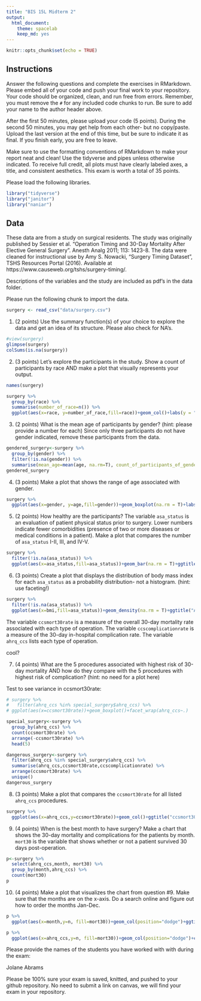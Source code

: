 ```yaml
---
title: "BIS 15L Midterm 2"
output:
  html_document: 
    theme: spacelab
    keep_md: yes
---
```


```r
knitr::opts_chunk$set(echo = TRUE)
```

## Instructions
Answer the following questions and complete the exercises in RMarkdown. Please embed all of your code and push your final work to your repository. Your code should be organized, clean, and run free from errors. Remember, you must remove the `#` for any included code chunks to run. Be sure to add your name to the author header above.  

After the first 50 minutes, please upload your code (5 points). During the second 50 minutes, you may get help from each other- but no copy/paste. Upload the last version at the end of this time, but be sure to indicate it as final. If you finish early, you are free to leave.

Make sure to use the formatting conventions of RMarkdown to make your report neat and clean! Use the tidyverse and pipes unless otherwise indicated. To receive full credit, all plots must have clearly labeled axes, a title, and consistent aesthetics. This exam is worth a total of 35 points. 

Please load the following libraries.
```r
library("tidyverse")
library("janitor")
library("naniar")
```

## Data
These data are from a study on surgical residents. The study was originally published by Sessier et al. “Operation Timing and 30-Day Mortality After Elective General Surgery”. Anesth Analg 2011; 113: 1423-8. The data were cleaned for instructional use by Amy S. Nowacki, “Surgery Timing Dataset”, TSHS Resources Portal (2016). Available at https://www.causeweb.org/tshs/surgery-timing/.

Descriptions of the variables and the study are included as pdf's in the data folder.  

Please run the following chunk to import the data.
```r
surgery <- read_csv("data/surgery.csv")
```

1. (2 points) Use the summary function(s) of your choice to explore the data and get an idea of its structure. Please also check for NA's.
```r
#view(surgery)
glimpse(surgery)
colSums(is.na(surgery))

```

2. (3 points) Let's explore the participants in the study. Show a count of participants by race AND make a plot that visually represents your output.
```r
names(surgery)
```


```r
surgery %>% 
  group_by(race) %>% 
  summarise(number_of_race=n()) %>% 
  ggplot(aes(x=race, y=number_of_race,fill=race))+geom_col()+labs(y = "count of race", x = "Types of race")+ggtitle("Count of Race Versus the Type of Race")
```

3. (2 points) What is the mean age of participants by gender? (hint: please provide a number for each) Since only three participants do not have gender indicated, remove these participants from the data.
```r
gendered_surgery<-surgery %>% 
  group_by(gender) %>% 
  filter(!is.na(gender)) %>% 
  summarise(mean_age=mean(age, na.rm=T), count_of_participants_of_gender=n())
gendered_surgery
```

4. (3 points) Make a plot that shows the range of age associated with gender.
```r
surgery %>% 
  ggplot(aes(x=gender, y=age,fill=gender))+geom_boxplot(na.rm = T)+labs(y = "Range of age", x = "Gender")+ggtitle("Age versus Gender")
```

5. (2 points) How healthy are the participants? The variable `asa_status` is an evaluation of patient physical status prior to surgery. Lower numbers indicate fewer comorbidities (presence of two or more diseases or medical conditions in a patient). Make a plot that compares the number of `asa_status` I-II, III, and IV-V.
```r
surgery %>% 
  filter(!is.na(asa_status)) %>% 
  ggplot(aes(x=asa_status,fill=asa_status))+geom_bar(na.rm = T)+ggtitle("Asa_status versus Count")
```

6. (3 points) Create a plot that displays the distribution of body mass index for each `asa_status` as a probability distribution- not a histogram. (hint: use faceting!)
```r
surgery %>% 
  filter(!is.na(asa_status)) %>% 
  ggplot(aes(x=bmi,fill=asa_status))+geom_density(na.rm = T)+ggtitle("Asa_status versus BMI")+facet_wrap(.~asa_status)
```

The variable `ccsmort30rate` is a measure of the overall 30-day mortality rate associated with each type of operation. The variable `ccscomplicationrate` is a measure of the 30-day in-hospital complication rate. The variable `ahrq_ccs` lists each type of operation.  

cool?

7. (4 points) What are the 5 procedures associated with highest risk of 30-day mortality AND how do they compare with the 5 procedures with highest risk of complication? (hint: no need for a plot here)


Test to see variance in ccsmort30rate:
```r
# surgery %>% 
#   filter(ahrq_ccs %in% special_surgery$ahrq_ccs) %>% 
# ggplot(aes(x=ccsmort30rate))+geom_boxplot()+facet_wrap(ahrq_ccs~.)

```

```r

special_surgery<-surgery %>% 
  group_by(ahrq_ccs) %>% 
  count(ccsmort30rate) %>% 
  arrange(-ccsmort30rate) %>% 
  head(5)
```


```r
dangerous_surgery<-surgery %>% 
  filter(ahrq_ccs %in% special_surgery$ahrq_ccs) %>% 
  summarise(ahrq_ccs,ccsmort30rate,ccscomplicationrate) %>%
  arrange(ccsmort30rate) %>%
  unique()
dangerous_surgery
```

8. (3 points) Make a plot that compares the `ccsmort30rate` for all listed `ahrq_ccs` procedures.
```r
surgery %>% 
  ggplot(aes(x=ahrq_ccs,y=ccsmort30rate))+geom_col()+ggtitle("ccsmort30rate versus ahrq_ccs")+coord_flip()
```

9. (4 points) When is the best month to have surgery? Make a chart that shows the 30-day mortality and complications for the patients by month. `mort30` is the variable that shows whether or not a patient survived 30 days post-operation.
```r
p<-surgery %>%
  select(ahrq_ccs,month, mort30) %>%
  group_by(month,ahrq_ccs) %>% 
  count(mort30) 
p
```

10. (4 points) Make a plot that visualizes the chart from question #9. Make sure that the months are on the x-axis. Do a search online and figure out how to order the months Jan-Dec.
```r
p %>% 
  ggplot(aes(x=month,y=n, fill=mort30))+geom_col(position="dodge")+ggtitle("Month versus Count of mortatlity")
```
```r
p %>% 
  ggplot(aes(x=ahrq_ccs,y=n, fill=mort30))+geom_col(position="dodge")+coord_flip()+ggtitle("Condition versus Count of mortatlity")
```


Please provide the names of the students you have worked with with during the exam:

Jolane Abrams

Please be 100% sure your exam is saved, knitted, and pushed to your github repository. No need to submit a link on canvas, we will find your exam in your repository.
